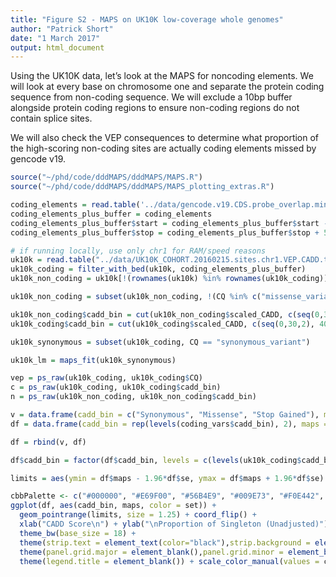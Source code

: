 ```yaml
---
title: "Figure S2 - MAPS on UK10K low-coverage whole genomes"
author: "Patrick Short"
date: "1 March 2017"
output: html_document
---
```


Using the UK10K data, let's look at the MAPS for noncoding elements. We will look at every base on chromosome one and separate the protein coding sequence from non-coding sequence. We will exclude a 10bp buffer alongside protein coding regions to ensure non-coding regions do not contain splice sites.

We will also check the VEP consequences to determine what proportion of the high-scoring non-coding sites are actually coding elements missed by gencode v19.

```r
source("~/phd/code/dddMAPS/dddMAPS/MAPS.R")
source("~/phd/code/dddMAPS/dddMAPS/MAPS_plotting_extras.R")

coding_elements = read.table('../data/gencode.v19.CDS.probe_overlap.min10_coverage.txt', header = TRUE, sep = "\t")
coding_elements_plus_buffer = coding_elements
coding_elements_plus_buffer$start = coding_elements_plus_buffer$start - 5
coding_elements_plus_buffer$stop = coding_elements_plus_buffer$stop + 5

# if running locally, use only chr1 for RAM/speed reasons
uk10k = read.table("../data/UK10K_COHORT.20160215.sites.chr1.VEP.CADD.tsv", header = TRUE, sep = "\t")
uk10k_coding = filter_with_bed(uk10k, coding_elements_plus_buffer)
uk10k_non_coding = uk10k[!(rownames(uk10k) %in% rownames(uk10k_coding)), ]

uk10k_non_coding = subset(uk10k_non_coding, !(CQ %in% c("missense_variant", "stop_gained", "stop_lost", "splice_acceptor_variant", "splice_donor_variant", "start_lost", "synonymous_variant")))

uk10k_non_coding$cadd_bin = cut(uk10k_non_coding$scaled_CADD, c(seq(0,30,2), 40, 50))
uk10k_coding$cadd_bin = cut(uk10k_coding$scaled_CADD, c(seq(0,30,2), 40, 50))

uk10k_synonymous = subset(uk10k_coding, CQ == "synonymous_variant")

uk10k_lm = maps_fit(uk10k_synonymous)

vep = ps_raw(uk10k_coding, uk10k_coding$CQ)
c = ps_raw(uk10k_coding, uk10k_coding$cadd_bin)
n = ps_raw(uk10k_non_coding, uk10k_non_coding$cadd_bin)

v = data.frame(cadd_bin = c("Synonymous", "Missense", "Stop Gained"), maps = c(vep$ps_raw["synonymous_variant"], vep$ps_raw["missense_variant"], vep$ps_raw["stop_gained"]), se = c(vep$standard_error["synonymous_variant"], vep$standard_error["missense_variant"], vep$standard_error["stop_gained"]), set = "VEP Annotation")
df = data.frame(cadd_bin = rep(levels(coding_vars$cadd_bin), 2), maps = c(c$ps_raw, n$ps_raw), se = c(c$standard_error, n$standard_error), set = c(rep("Coding", length(c$ps_raw)), rep("Non-Coding", length(n$ps_raw))))

df = rbind(v, df)

df$cadd_bin = factor(df$cadd_bin, levels = c(levels(uk10k_coding$cadd_bin), c("Synonymous", "Missense", "Stop Gained")), ordered = TRUE)

limits = aes(ymin = df$maps - 1.96*df$se, ymax = df$maps + 1.96*df$se)

cbbPalette <- c("#000000", "#E69F00", "#56B4E9", "#009E73", "#F0E442", "#0072B2", "#D55E00", "#CC79A7")
ggplot(df, aes(cadd_bin, maps, color = set)) +
  geom_pointrange(limits, size = 1.25) + coord_flip() +
  xlab("CADD Score\n") + ylab("\nProportion of Singleton (Unadjusted)") +
  theme_bw(base_size = 18) + 
  theme(strip.text = element_text(color="black"),strip.background = element_rect(fill="white", size=0),panel.border = element_blank()) + 
  theme(panel.grid.major = element_blank(),panel.grid.minor = element_blank()) +
  theme(legend.title = element_blank()) + scale_color_manual(values = cbbPalette)





```
